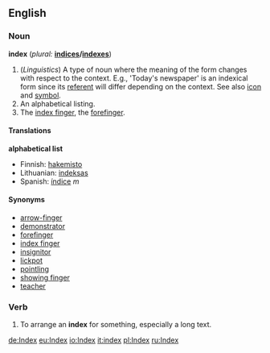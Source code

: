 ==English==

===Noun===
'''index''' (''plural:'' '''[[indices]]/[[indexes]]''')
# (''Linguistics'') A type of noun where the meaning of the form changes with respect to the context. E.g., 'Today's newspaper' is an indexical form since its [[referent]] will differ depending on the context. See also [[icon]] and [[symbol]].
# An alphabetical listing.
# The [[index finger]], the [[forefinger]].

====Translations====
'''alphabetical list'''
*Finnish: [[hakemisto]]
*Lithuanian: [[indeksas]]
*Spanish: [[índice]] ''m''

====Synonyms====
*[[arrow-finger]]
*[[demonstrator]]
*[[forefinger]]
*[[index finger]]
*[[insignitor]]
*[[lickpot]]
*[[pointling]]
*[[showing finger]]
*[[teacher]]

===Verb===
{{en-infl-reg-sibilant|ind|ex|}}
# To arrange an '''index''' for something, especially a long text.

[[de:Index]]
[[eu:Index]]
[[io:Index]]
[[it:index]]
[[pl:Index]]
[[ru:Index]]